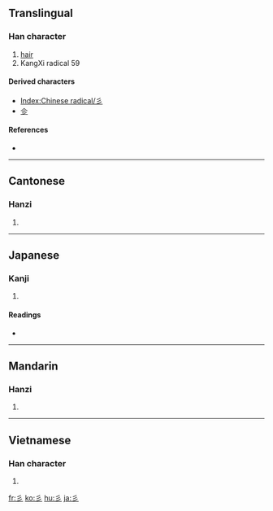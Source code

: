 {{also|三|ミ}}
==Translingual==
{{stroke order|type=animate}}

===Han character===
{{Han char|rn=59|rad=彡|as=00|sn=3|four=|canj=竹竹竹 (HHH)}}

# [[hair]]
# KangXi radical 59

====Derived characters====
{{rfc-header|Derived characters|lang=mul}}
* [[Index:Chinese radical/彡]]
* [[㐱]]

====References====
* {{Han ref|kx=0363.020|dkj=09962|dj=0681.200|hdz=20852.040|uh=5F61|ud=24417}}

----

==Cantonese==

===Hanzi===
{{yue-hanzi|jyut=|y=saam1}}

# {{defn|Cantonese|sort=彡00}}

----

==Japanese==

===Kanji===
{{ja-kanji|grade=|rs=彡00}}

# {{defn|Japanese}}

====Readings====
* {{ja-readings|on=[[さん]] (san), [[せん]] (sen)|kun=[[かみ]] (kami)}}

----

==Mandarin==

===Hanzi===
{{cmn-hanzi|pin=[[shān]] ([[shan1]])|wg=shan<sup>1</sup>}}

# {{defn|Mandarin|sort=彡00}}

----

==Vietnamese==

===Han character===
{{vi-hantu|[[sam]]|rs=彡00}}

# {{defn|Vietnamese|sort=彡00}}

[[fr:彡]]
[[ko:彡]]
[[hu:彡]]
[[ja:彡]]